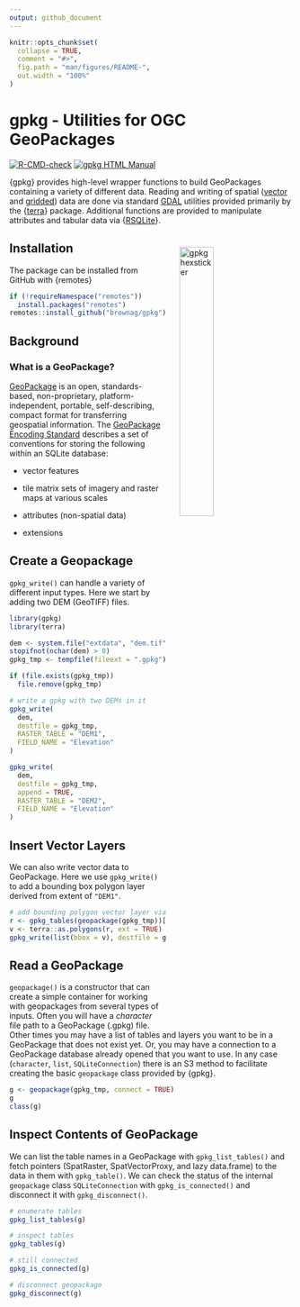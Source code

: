 ```yaml
---
output: github_document
---
```


<!-- README.md is generated from README.Rmd. Please edit that file -->

```r
knitr::opts_chunk$set(
  collapse = TRUE,
  comment = "#>",
  fig.path = "man/figures/README-",
  out.width = "100%"
)
```

# gpkg - Utilities for OGC GeoPackages
<!-- badges: start -->
[![R-CMD-check](https://github.com/brownag/gpkg/actions/workflows/R-CMD-check.yml/badge.svg?branch=main)](https://github.com/brownag/gpkg/actions/workflows/R-CMD-check.yml)
[![gpkg HTML Manual](https://img.shields.io/badge/docs-HTML-informational)](http://humus.rocks/gpkg/)
<!-- badges: end -->

{gpkg} provides high-level wrapper functions to build GeoPackages containing a variety of different data. Reading and writing of spatial ([vector](http://www.gdal.org/drv_geopackage.html) and [gridded](http://www.gdal.org/drv_geopackage_raster.html)) data are done via standard [GDAL](http://www.gdal.org/) utilities provided primarily by the {[terra](https://cran.r-project.org/package=terra)} package. Additional functions are provided to manipulate attributes and tabular data via {[RSQLite](https://cran.r-project.org/package=RSQLite)}.

<a href="https://raw.githubusercontent.com/brownag/gpkg/main/man/figures/gpkg_sticker_v1.png">
<img src = "https://raw.githubusercontent.com/brownag/gpkg/main/man/figures/gpkg_sticker_v1.png" alt = "gpkg hexsticker" title = "gpkg hexsticker: {gpkg} provides high-level wrapper functions to build GeoPackages containing a variety of different data." width = "35%" height = "35%" hspace="25" vspace="25" align="right"/></a>

## Installation

The package can be installed from GitHub with {remotes}

```r
if (!requireNamespace("remotes")) 
  install.packages("remotes")
remotes::install_github("brownag/gpkg")
```

## Background
### What is a GeoPackage?

[GeoPackage](https://www.geopackage.org/) is an open, standards-based, non-proprietary, platform-independent, portable, self-describing, compact format for transferring geospatial information. The [GeoPackage Encoding Standard](https://www.ogc.org/standards/geopackage) describes a set of conventions for storing the following within an SQLite database:

  *  vector features
  
  *  tile matrix sets of imagery and raster maps at various scales
  
  *  attributes (non-spatial data)
  
  *  extensions

## Create a Geopackage

`gpkg_write()` can handle a variety of different input types. Here we start by adding two DEM (GeoTIFF) files.

```r
library(gpkg)
library(terra)

dem <- system.file("extdata", "dem.tif", package = "gpkg")
stopifnot(nchar(dem) > 0)
gpkg_tmp <- tempfile(fileext = ".gpkg")

if (file.exists(gpkg_tmp))
  file.remove(gpkg_tmp)

# write a gpkg with two DEMs in it
gpkg_write(
  dem,
  destfile = gpkg_tmp,
  RASTER_TABLE = "DEM1",
  FIELD_NAME = "Elevation"
)

gpkg_write(
  dem,
  destfile = gpkg_tmp,
  append = TRUE,
  RASTER_TABLE = "DEM2",
  FIELD_NAME = "Elevation"
)
```
## Insert Vector Layers

We can also write vector data to GeoPackage. Here we use `gpkg_write()` to add a bounding box polygon layer derived from extent of `"DEM1"`.

```r
# add bounding polygon vector layer via named list
r <- gpkg_tables(geopackage(gpkg_tmp))[['DEM1']]
v <- terra::as.polygons(r, ext = TRUE)
gpkg_write(list(bbox = v), destfile = gpkg_tmp)
```

## Read a GeoPackage

`geopackage()` is a constructor that can create a simple container for working with geopackages from several types of inputs. Often you will have a _character_ file path to a GeoPackage (.gpkg) file. Other times you may have a list of tables and layers you want to be in a GeoPackage that does not exist yet. Or, you may have a connection to a GeoPackage database already opened that you want to use. In any case (`character`, `list`, `SQLiteConnection`) there is an S3 method to facilitate creating the basic `geopackage` class provided by {gpkg}.

```r
g <- geopackage(gpkg_tmp, connect = TRUE)
g
class(g)
```

## Inspect Contents of GeoPackage

We can list the table names in a GeoPackage with `gpkg_list_tables()` and fetch pointers (SpatRaster, SpatVectorProxy, and lazy data.frame) to the data in them with `gpkg_table()`. We can check the status of the internal `geopackage` class `SQLiteConnection` with `gpkg_is_connected()` and disconnect it with `gpkg_disconnect()`.

```r
# enumerate tables
gpkg_list_tables(g)

# inspect tables
gpkg_tables(g)

# still connected
gpkg_is_connected(g)

# disconnect geopackage
gpkg_disconnect(g)
```
